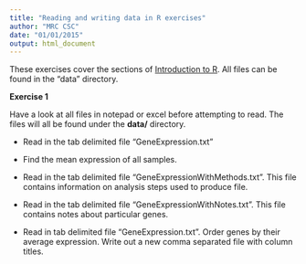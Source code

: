 ```yaml
---
title: "Reading and writing data in R exercises"
author: "MRC CSC"
date: "01/01/2015"
output: html_document
---
```


These exercises cover the  sections of [Introduction to R]("introToR_Day1.html"). All files can be found in the "data" directory.

**Exercise 1**

Have a look at all files in notepad or excel before attempting to read. The files will all be found under the **data/** directory.

- Read in the tab delimited file "GeneExpression.txt"

- Find the mean expression of all samples.

- Read in the tab delimited file "GeneExpressionWithMethods.txt". This file contains information on analysis steps used to produce file.

- Read in the tab delimited file "GeneExpressionWithNotes.txt". This file contains notes about particular genes.

- Read in tab delimited file "GeneExpression.txt". Order genes by their average expression. Write out a new comma separated file with column titles.


